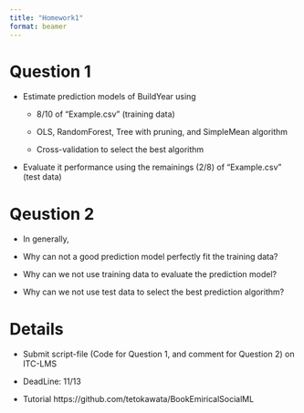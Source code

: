 ```yaml
---
title: "Homework1"
format: beamer
---
```


# Question 1

- Estimate prediction models of BuildYear using

    - 8/10 of "Example.csv" (training data)
    
    - OLS, RandomForest, Tree with pruning, and SimpleMean algorithm
    
    - Cross-validation to select the best algorithm
    
- Evaluate it performance using the remainings (2/8) of "Example.csv" (test data)

# Qeustion 2

- In generally,

- Why can not a good prediction model perfectly fit the training data?

- Why can we not use training data to evaluate the prediction model?

- Why can we not use test data to select the best prediction algorithm?

# Details

- Submit script-file (Code for Question 1, and comment for Question 2) on ITC-LMS

- DeadLine: 11/13

- Tutorial https://github.com/tetokawata/BookEmiricalSocialML
